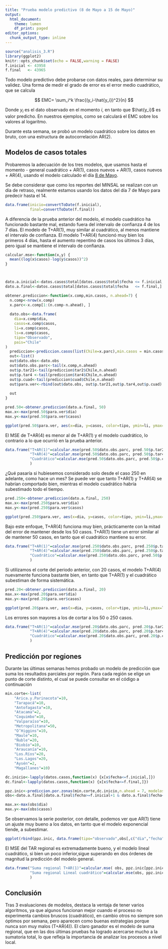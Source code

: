 ```yaml
---
title: "Prueba modelo predictivo (8 de Mayo a 15 de Mayo)"
output:
  html_document:
    theme: lumen
    df_print: paged
editor_options:
  chunk_output_type: inline
---
```

```r
source("analisis_3.R")
library(ggplot2)
knitr::opts_chunk$set(echo = FALSE,warning = FALSE)
f.inicial <- 43958
f.final   <- 43965
```

Todo modelo predictivo debe probarse con datos reales, para determinar su validez. Una forma de medir el grado de error es el error medio cuadrático, que se calcula

$$ 
EMC= \sum_i^k \frac{(y_i-\hat{y_i})^2}{n}
$$

Donde $y_i$ es el dato observado en el momento $i$, en tanto que $\hat{y_i}$ es valor predicho. En nuestros ejemplos, como se calculará el EMC sobre los valores al logaritmo.

Durante esta semana, se probó un modelo cuadrático sobre los datos en bruto, con una estructura de autocorrelación AR(2).

## Modelos de casos totales


Probaremos la adecuación de los tres modelos, que usamos hasta el momento - general cuadrático + AR(1), casos nuevos + AR(1), casos nuevos + AR(4), usando el modelo calculado el día [8 de Mayo](https://rpubs.com/clbustos/611478). 

Se debe considerar que como los reportes del MINSAL se realizan con un día de retraso, realmente estamos usando los datos del día 7 de Mayo para predecir hasta el 14.

```r
data.frame(inicio=convertToDate(f.inicial),
           final=convertToDate(f.final))
```


A diferencia de la prueba anterior del modelo, el modelo cuadrático ha funcionado bastante mal, estando fuera del intervalo de confianza 4 de los 7 días. El modelo de T+AR(1), muy similar al cuadrático, al menos mantiene el intervalo de confianza. El modelo T+AR(4) funcionó muy bien los primeros 4 días, hasta el aumento repentino de casos los últimos 3 días, pero igual se mantiene el intervalo de confianza.  

```r
calcular.mse<-function(x,y) {
  mean((log(x$casos)-log(y$casos))^2)
}



dato.a.inicial<-datos.casos$total[datos.casos$total$fecha <= f.inicial,]
dato.a.final<-datos.casos$total[datos.casos$total$fecha   <= f.final,]

obtener.prediccion<-function(x.comp,min.casos, n.ahead=7) {
  n.comp<-nrow(x.comp)
  x.parc<-x.comp[1:(n.comp-n.ahead), ]
  
  dato.obs<-data.frame(
    dia=x.comp$dia,
    casos=x.comp$casos,
    li=x.comp$casos, 
    ls=x.comp$casos,
    tipo="Observado",
    pais="Chile"
)
  prediccion<-prediccion.casos(list(Chile=x.parc),min.casos = min.casos, modelos = c("tar2", "tar4","cuad"),n.ahead = n.ahead)
  out<-list()
  out$dato.obs<-dato.obs
  out$dato.obs.parc<-tail(x.comp,n.ahead)
  out$p.tar21<-tail(prediccion$tar2$Chile,n.ahead)
  out$p.tar4 <-tail(prediccion$tar4$Chile,n.ahead)
  out$p.cuad<-tail(prediccion$cuad$Chile,n.ahead)
  out$para.ver<-rbind(out$dato.obs, out$p.tar21,out$p.tar4,out$p.cuad)
  
  out
}

pred.50<-obtener.prediccion(dato.a.final, 50)
max.x<-max(pred.50$para.ver$dia)
max.y<-max(pred.50$para.ver$casos)

ggplot(pred.50$para.ver, aes(x=dia, y=casos, color=tipo, ymin=li, ymax=ls))+geom_point()+geom_line()+geom_ribbon(alpha=0.1)+geom_hline(yintercept = 50)+scale_y_continuous(trans="log10",limits = c(max.y-max.y/2, max.y+max.y/2))+xlim(max.x-10,max.x+2)
```

El MSE de T+AR(4) es menor al de T+AR(1) y el modelo cuadrático, lo contrario a lo que ocurrió en la prueba anterior.

```r
data.frame("T+AR(1)"=calcular.mse(pred.50$dato.obs.parc, pred.50$p.tar21),
           "T+AR(4)"=calcular.mse(pred.50$dato.obs.parc, pred.50$p.tar4),
           "Cuadrático"=calcular.mse(pred.50$dato.obs.parc, pred.50$p.cuad)
           )

```


¿Qué pasaría si hubiesemos considerado solo desde el caso 250 en adelante, como hace un mes? Se puede ver que tanto T+AR(1) y T+AR(4) se habrían comportado bien, mientras el modelo cuadrático habría subestimado todo el tiempo.



```r

pred.250<-obtener.prediccion(dato.a.final, 250)
max.x<-max(pred.250$para.ver$dia)
max.y<-max(pred.250$para.ver$casos)

ggplot(pred.250$para.ver, aes(x=dia, y=casos, color=tipo, ymin=li,ymax=ls))+geom_point()+geom_line()+geom_ribbon(alpha=0.1)+geom_hline(yintercept = 250) + scale_y_continuous(trans="log10",limits = c(max.y-max.y/2, max.y+max.y/2))+xlim(max.x-10, max.x+2)

```

Bajo este enfoque, T+AR(4) funciona muy bien, prácticamente con la mitad del error de mantener desde los 50 casos. T+AR(1) tiene un error similar al de mantener 50 casos, en tanto que el cuadrático mantiene su error.

```r
data.frame("T+AR(1)"=calcular.mse(pred.250$dato.obs.parc, pred.250$p.tar21),
           "T+AR(4)"=calcular.mse(pred.250$dato.obs.parc, pred.250$p.tar4),
           "Cuadrático"=calcular.mse(pred.250$dato.obs.parc, pred.50$p.cuad)
           )

```

Si utilizamos el corte del periodo anterior, con 20 casos, el modelo T+AR(4) nuevamente funciona bastante bien, en tanto que T+AR(1) y el cuadrático subestiman de forma sistemática.

```r

pred.20<-obtener.prediccion(dato.a.final, 20)
max.x<-max(pred.20$para.ver$dia)
max.y<-max(pred.20$para.ver$casos)

ggplot(pred.20$para.ver, aes(x=dia, y=casos, color=tipo, ymin=li,ymax=ls))+geom_point()+geom_line()+geom_ribbon(alpha=0.1)+geom_hline(yintercept = 20) + scale_y_continuous(trans="log10",limits = c(max.y-max.y/2, max.y+max.y/2))+xlim(max.x-10, max.x+2)
```

Los errores son mayores a los de cortar a los 50 o 250 casos.

```r
data.frame("T+AR(1)"=calcular.mse(pred.20$dato.obs.parc, pred.20$p.tar21),
           "T+AR(4)"=calcular.mse(pred.20$dato.obs.parc, pred.20$p.tar4),
           "Cuadrático"=calcular.mse(pred.20$dato.obs.parc, pred.20$p.cuad)
           )

```


## Predicción por regiones

Durante las últimas semanas hemos probado un modelo de predicción que suma los resultados parciales por región. Para cada región se elige un punto de corte distinto, el cual se puede consultar en el código a continuación

```r
min.corte<-list(
    "Arica.y.Parinacota"=10,
    "Tarapacá"=10,
    "Antofagasta"=10,
    "Atacama"=2,
    "Coquimbo"=10,
    "Valparaíso"=10,
    "Metropolitana"=50,
    "O’Higgins"=10,
    "Maule"=10,
    "Ñuble"=20,
    "Biobío"=10,
    "Araucanía"=10,
    "Los.Ríos"=20,
    "Los.Lagos"=20,
    "Aysén"=2,
    "Magallanes"=10)

dc.inicio<-lapply(datos.casos,function(x) {x[x$fecha<=f.inicial,]})
dc.final<-lapply(datos.casos,function(x) {x[x$fecha<=f.final,]})

ppz.inic<-prediccion.por.zonas(min.corte,dc.inicio,n.ahead = 7, modelos = c("tar2","cuad"))
obs<-dato.a.final[dato.a.final$fecha>=f.inicial+1 & dato.a.final$fecha<=f.final,]

max.x<-max(obs$dia)
max.y<-max(obs$casos)


```

Se observamos la serie posterior, con detalle, podemos ver que AR(1) tiene un ajuste muy bueno a los datos, en tanto que el modelo exponencial tiende, a subestimar.
```r
ggplot(rbind(ppz.inic, data.frame(tipo="observado",obs[,c("dia","fecha","casos")])), aes(x=dia,y=casos, color=tipo))+geom_line()+ scale_y_continuous(trans="log10",limits = c(max.y-max.y/2, max.y+max.y/2))+xlim(max.x-10, max.x+2)
```

El MSE del TAR regional es extremadamente bueno, y el modelo lineal cuadrático, si bien un poco  inferior,sigue superando en dos órdenes de magnitud la predicción del modelo general.
```r

data.frame("Suma regional T+AR(1)"=calcular.mse( obs, ppz.inic[ppz.inic$tipo=="Casos nuevo: Tendencia + AR(1)",]),
           "Suma regional Lineal cuadrático"=calcular.mse(obs, ppz.inic[ppz.inic$tipo=="General: Cuadrático + AR(1)",])
           )
```



## Conclusión

Tras 3 evaluaciones de modelos, destaca la ventaja de tener varios algoritmos, ya que algunos funcionan mejor cuando el proceso no experimenta cambios bruscos (cuadrático), en cambio otros no siempre son óptimos por semana, pero aparecen como buenas estrategias porque nunca son muy malos (T+AR(4)). El claro ganador es el modelo de suma regional, que en las dos últimas pruebas ha logrado acercarse mucho a la sumatoria total, lo que refleja la importancia de analizar los procesos a nivel local.